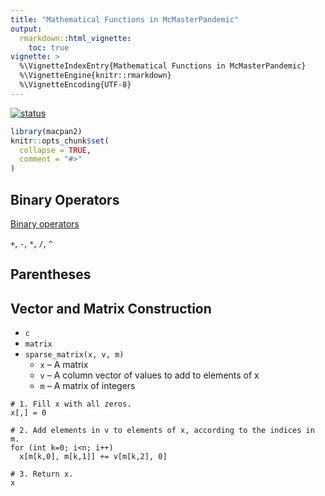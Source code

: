 ```yaml
---
title: "Mathematical Functions in McMasterPandemic"
output: 
  rmarkdown::html_vignette:
    toc: true
vignette: >
  %\VignetteIndexEntry{Mathematical Functions in McMasterPandemic}
  %\VignetteEngine{knitr::rmarkdown}
  %\VignetteEncoding{UTF-8}
---
```


[![status](https://img.shields.io/badge/status-stub-red)](https://img.shields.io/badge/status-stub-red)

```r
library(macpan2)
knitr::opts_chunk$set(
  collapse = TRUE,
  comment = "#>"
)
```


## Binary Operators

[Binary operators](https://canmod.net/misc/elementwise_binary_operators)

`+`, `-`, `*`, `/`, `^`

## Parentheses

## Vector and Matrix Construction

* `c`
* `matrix`
* `sparse_matrix(x, v, m)`
    * `x` -- A matrix
    * `v` -- A column vector of values to add to elements of x
    * `m` -- A matrix of integers

```Rcpp
# 1. Fill x with all zeros.
x[,] = 0

# 2. Add elements in v to elements of x, according to the indices in m.
for (int k=0; i<n; i++)
  x[m[k,0], m[k,1]] += v[m[k,2], 0]

# 3. Return x.
x
```
